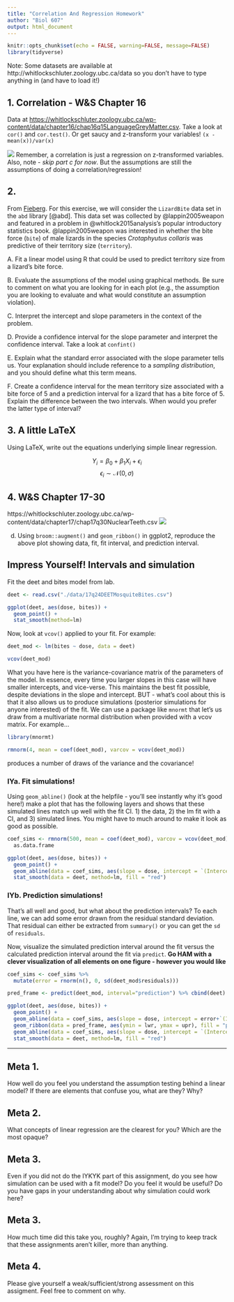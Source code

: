 ```yaml
---
title: "Correlation And Regression Homework"
author: "Biol 607"
output: html_document
---
```


```r
knitr::opts_chunk$set(echo = FALSE, warning=FALSE, message=FALSE)
library(tidyverse)
```

Note: Some datasets are available at http://whitlockschluter.zoology.ubc.ca/data so you don't have to type anything in (and have to load it!)  


## 1. Correlation - W&S Chapter 16
Data at [https://whitlockschluter.zoology.ubc.ca/wp-content/data/chapter16/chap16q15LanguageGreyMatter.csv](https://whitlockschluter.zoology.ubc.ca/wp-content/data/chapter16/chap16q15LanguageGreyMatter.csv). Take a look at `cor()` and `cor.test()`. Or get saucy and z-transform your variables! `(x - mean(x))/var(x)`

![](images/16_15.png)
Remember, a correlation is just a regression on z-transformed variables. Also, note - *skip part c for now*. But the assumptions are still the assumptions of doing a correlation/regression!


## 2.
From [Fieberg](https://statistics4ecologistsexercises.netlify.app/linear-regression-review). For this exercise, we will consider the `LizardBite` data set in the `abd` library [@abd].  This data set was collected by @lappin2005weapon and featured in a problem in @whitlock2015analysis's popular introductory statistics book. @lappin2005weapon was interested in whether the bite force (`bite`) of male lizards in the species *Crotaphyutus collaris* was predictive of their territory size (`territory`). 

A. Fit a linear model using R that could be used to predict territory size from a lizard's bite force.

B. Evaluate the assumptions of the model using graphical methods. Be sure to comment on what you are looking for in each plot (e.g., the assumption you are looking to evaluate and what would constitute an assumption violation).

C. Interpret the intercept and slope parameters in the context of the problem.

D. Provide a confidence interval for the slope parameter and interpret the confidence interval. Take a look at `confint()`

E. Explain what the standard error associated with the slope parameter tells us.  Your explanation should include reference to a *sampling distribution*, and you should define what this term means. 

F. Create a confidence interval for the mean territory size associated with a bite force of 5 and a prediction interval for a lizard that has a bite force of 5. Explain the difference between the two intervals. When would you prefer the latter type of interval?

<!--
## 3. W&S Chapter 17-25
Data at [https://whitlockschluter.zoology.ubc.ca/wp-content/data/chapter17/chap17q25BeetleWingsAndHorns.csv](https://whitlockschluter.zoology.ubc.ca/wp-content/data/chapter17/chap17q25BeetleWingsAndHorns.csv)

Note, you'll want to use either `residuals()` or `broom::augment()` for this one.


![](images/17-25a.png)

![](images/17-25b.png)

e. Do any other diagnostics misbehave?

-->

## 3. A little LaTeX
Using LaTeX, write out the equations underlying simple linear regression.

$$Y_i = \beta_0 + \beta_1 X_i + \epsilon_i$$
$$\epsilon_i \sim \mathcal{N}(0, \sigma)$$

## 4. W&S Chapter 17-30
https://whitlockschluter.zoology.ubc.ca/wp-content/data/chapter17/chap17q30NuclearTeeth.csv
![](images/17-30.png)

d. Using `broom::augment()` and `geom_ribbon()` in ggplot2, reproduce the above plot showing data, fit, fit interval, and prediction interval.


## Impress Yourself! Intervals and simulation

Fit the deet and bites model from lab.

```r
deet <- read.csv("./data/17q24DEETMosquiteBites.csv")

ggplot(deet, aes(dose, bites)) +
  geom_point() +
  stat_smooth(method=lm)


```

Now, look at `vcov()` applied to your fit. For example:

```r
deet_mod <- lm(bites ~ dose, data = deet)

vcov(deet_mod)
```

What you have here is the variance-covariance matrix of the parameters of the model. In essence, every time you larger slopes in this case will have smaller intercepts, and vice-verse. This maintains the best fit possible, despite deviations in the slope and intercept.  BUT - what's cool about this is that it also allows us to produce simulations (posterior simulations for anyone interested) of the fit. We can use a package like `mnormt` that let's us draw from a multivariate normal distribution when provided with a vcov matrix.  For example...


```r
library(mnormt)

rmnorm(4, mean = coef(deet_mod), varcov = vcov(deet_mod))
```

produces a number of draws of the variance and the covariance!

### IYa. Fit simulations!
Using `geom_abline()` (look at the helpfile - you'll see instantly why it's good here!) make a plot that has the following layers and shows that these simulated lines match up well with the fit CI. 1) the data, 2) the lm fit with a CI, and 3) simulated lines. You might have to much around to make it look as good as possible.


```r
coef_sims <- rmnorm(500, mean = coef(deet_mod), varcov = vcov(deet_mod)) %>%
  as.data.frame

ggplot(deet, aes(dose, bites)) +
  geom_point() +
  geom_abline(data = coef_sims, aes(slope = dose, intercept = `(Intercept)`), alpha = 0.5) +
  stat_smooth(data = deet, method=lm, fill = "red")
```

### IYb. Prediction simulations!

That's all well and good, but what about the prediction intervals? To each line, we can add some error drawn from the residual standard deviation. That residual can either be extracted from `summary()` or you can get the `sd` of `residuals`.

Now, visualize the simulated prediction interval around the fit versus the calculated prediction interval around the fit via `predict`. **Go HAM with a clever visualization of all elements on one figure - however you would like**

```r
coef_sims <- coef_sims %>%
  mutate(error = rnorm(n(), 0, sd(deet_mod$residuals)))

pred_frame <- predict(deet_mod, interval="prediction") %>% cbind(deet)

ggplot(deet, aes(dose, bites)) +
  geom_point() +
  geom_abline(data = coef_sims, aes(slope = dose, intercept = error+`(Intercept)`), alpha = 0.5, color = "orange") +
  geom_ribbon(data = pred_frame, aes(ymin = lwr, ymax = upr), fill = "purple", alpha = 0.5) +
  geom_abline(data = coef_sims, aes(slope = dose, intercept = `(Intercept)`), alpha = 0.5) +
  stat_smooth(data = deet, method=lm, fill = "red")

```



----


## Meta 1. 
How well do you feel you understand the assumption testing behind a linear model? If there are elements that confuse you, what are they? Why?

## Meta 2. 
What concepts of linear regression are the clearest for you? Which are the most opaque?

## Meta 3.
Even if you did not do the IYKYK part of this assignment, do you see how simulation can be used with a fit model? Do you feel it would be useful? Do you have gaps in your understanding about why simulation could work here?

## Meta 3. 
How much time did this take you, roughly? Again, I'm trying to keep track that these assignments aren't killer, more than anything.  

## Meta 4. 
Please give yourself a weak/sufficient/strong assessment on this assigment. Feel free to comment on why.

